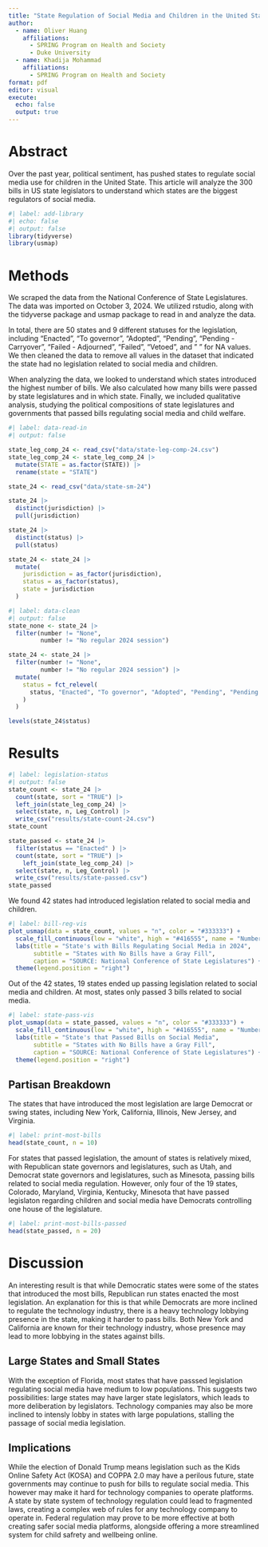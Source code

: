 ```yaml
---
title: "State Regulation of Social Media and Children in the United States"
author:
  - name: Oliver Huang
    affiliations:
      - SPRING Program on Health and Society
      - Duke University
  - name: Khadija Mohammad
    affiliations:
      - SPRING Program on Health and Society
format: pdf
editor: visual
execute: 
  echo: false
  output: true
---
```


# Abstract

Over the past year, political sentiment, has pushed states to regulate social media use for children in the United State. This article will analyze the 300 bills in US state legislators to understand which states are the biggest regulators of social media.

```r
#| label: add-library
#| echo: false
#| output: false
library(tidyverse)
library(usmap)
```

# Methods

We scraped the data from the National Conference of State Legislatures. The data was imported on October 3, 2024. We utilized rstudio, along with the tidyverse package and usmap package to read in and analyze the data.

In total, there are 50 states and 9 different statuses for the legislation, including "Enacted", "To governor", "Adopted", "Pending", "Pending - Carryover", "Failed - Adjourned", "Failed", "Vetoed", and " " for NA values. We then cleaned the data to remove all values in the dataset that indicated the state had no legislation related to social media and children.

When analyzing the data, we looked to understand which states introduced the highest number of bills. We also calculated how many bills were passed by state legislatures and in which state. Finally, we included qualitative analysis, studying the political compositions of state legislatures and governments that passed bills regulating social media and child welfare.

```r
#| label: data-read-in
#| output: false

state_leg_comp_24 <- read_csv("data/state-leg-comp-24.csv")
state_leg_comp_24 <- state_leg_comp_24 |> 
  mutate(STATE = as.factor(STATE)) |> 
  rename(state = "STATE")

state_24 <- read_csv("data/state-sm-24") 

state_24 |> 
  distinct(jurisdiction) |> 
  pull(jurisdiction)

state_24 |> 
  distinct(status) |> 
  pull(status)

state_24 <- state_24 |> 
  mutate(
    jurisdiction = as_factor(jurisdiction),
    status = as_factor(status), 
    state = jurisdiction
  )
```

```r
#| label: data-clean
#| output: false
state_none <- state_24 |> 
  filter(number != "None",
         number != "No regular 2024 session")

state_24 <- state_24 |> 
  filter(number != "None",
         number != "No regular 2024 session") |> 
  mutate(
    status = fct_relevel(
      status, "Enacted", "To governor", "Adopted", "Pending", "Pending - Carryover", "Failed - Adjourned", "Failed", "Vetoed", 
    )
  )

levels(state_24$status)
```

# Results

```r
#| label: legislation-status
#| output: false
state_count <- state_24 |> 
  count(state, sort = "TRUE") |> 
  left_join(state_leg_comp_24) |> 
  select(state, n, Leg_Control) |> 
  write_csv("results/state-count-24.csv")
state_count

state_passed <- state_24 |> 
  filter(status == "Enacted" ) |> 
  count(state, sort = "TRUE") |> 
    left_join(state_leg_comp_24) |> 
  select(state, n, Leg_Control) |> 
  write_csv("results/state-passed.csv")
state_passed

```
We found 42 states had introduced legislation related to social media and children. 

```r
#| label: bill-reg-vis
plot_usmap(data = state_count, values = "n", color = "#333333") + 
  scale_fill_continuous(low = "white", high = "#416555", name = "Number of Bills") + 
  labs(title = "State's with Bills Regulating Social Media in 2024",
       subtitle = "States with No Bills have a Gray Fill",
       caption = "SOURCE: National Conference of State Legislatures") +
  theme(legend.position = "right")
```
Out of the 42 states, 19 states ended up passing legislation related to social media and children. At most, states only passed 3 bills related to social media.

```r
#| label: state-pass-vis
plot_usmap(data = state_passed, values = "n", color = "#333333") + 
  scale_fill_continuous(low = "white", high = "#416555", name = "Number of Bills") + 
  labs(title = "State's that Passed Bills on Social Media",
       subtitle = "States with No Bills have a Gray Fill",
       caption = "SOURCE: National Conference of State Legislatures") +
  theme(legend.position = "right")
```

## Partisan Breakdown
The states that have introduced the most legislation are large Democrat or swing states, including New York, California, Illinois, New Jersey, and Virginia.

```r
#| label: print-most-bills
head(state_count, n = 10)
```

For states that passed legislation, the amount of states is relatively mixed, with Republican state governors and legislatures, such as Utah, and Democrat state governors and legislatures, such as Minesota, passing bills related to social media regulation. However, only four of the 19 states, Colorado, Maryland, Virginia, Kentucky, Minesota that have passed legislaton regarding children and social media have Democrats controlling one house of the legislature.

```r
#| label: print-most-bills-passed
head(state_passed, n = 20)
```


# Discussion

An interesting result is that while Democratic states were some of the states that introduced the most bills, Republican run states enacted the most legislation. An explanation for this is that while Democrats are more inclined to regulate the technology industry, there is a heavy technology lobbying presence in the state, making it harder to pass bills. Both New York and California are known for their technology industry, whose presence may lead to more lobbying in the states against bills.

## Large States and Small States

With the exception of Florida, most states that have passsed legislation regulating social media have medium to low populations. This suggests two possibilities: large states may have larger state legislators, which leads to more deliberation by legislators. Technology companies may also be more inclined to intensly lobby in states with large populations, stalling the passage of social media legislation.

## Implications

While the election of Donald Trump means legislation such as the Kids Online Safety Act (KOSA) and COPPA 2.0 may have a perilous future, state governments may continue to push for bills to regulate social media. This however may make it hard for technology companies to operate platforms. A state by state system of technology regulation could lead to fragmented laws, creating a complex web of rules for any technology company to operate in. Federal regulation may prove to be more effective at both creating safer social media platforms, alongside offering a more streamlined system for child safrety and wellbeing online. 
